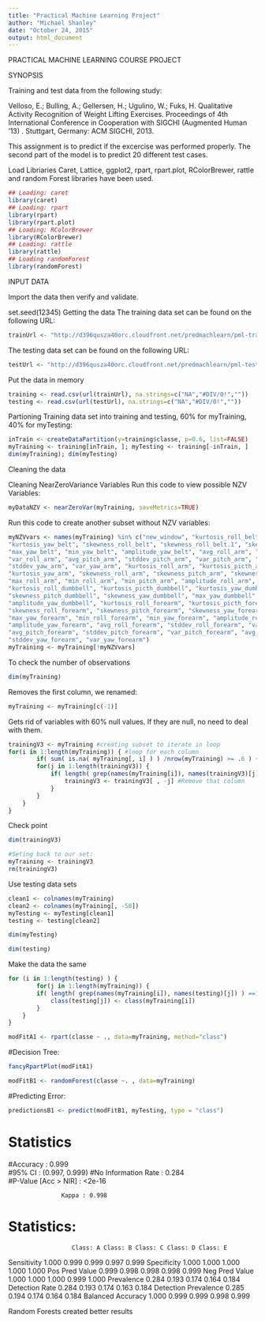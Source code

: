 ```yaml
---
title: "Practical Machine Learning Project"
author: "Michael Shanley"
date: "October 24, 2015"
output: html_document
---
```


PRACTICAL MACHINE LEARNING COURSE PROJECT

SYNOPSIS

Training and test data from the following study:

Velloso, E.; Bulling, A.; Gellersen, H.; Ugulino, W.; Fuks, H. Qualitative Activity Recognition of Weight Lifting Exercises. Proceedings of 4th International Conference in Cooperation with SIGCHI (Augmented Human '13) . Stuttgart, Germany: ACM SIGCHI, 2013.

This assignment is to predict if the excercise was performed properly.  The second part of the model is to predict 20 different test cases.

Load Libriaries
Caret, Lattice, ggplot2, rpart, rpart.plot, RColorBrewer, rattle and random Forest libraries have been used.

```r
## Loading: caret
library(caret)
## Loading: rpart
library(rpart)
library(rpart.plot)
## Loading: RColorBrewer
library(RColorBrewer)
## Loading: rattle
library(rattle)
## Loading randomForest
library(randomForest)
```

INPUT DATA

Import the data then verify and validate.

set.seed(12345)
Getting the data
The training data set can be found on the following URL:
```r
trainUrl <- "http://d396qusza40orc.cloudfront.net/predmachlearn/pml-training.csv"
```
The testing data set can be found on the following URL:

```r
testUrl <- "http://d396qusza40orc.cloudfront.net/predmachlearn/pml-testing.csv"
```

Put the data in memory
```r
training <- read.csv(url(trainUrl), na.strings=c("NA","#DIV/0!",""))
testing <- read.csv(url(testUrl), na.strings=c("NA","#DIV/0!",""))
```

Partioning Training data set into training and testing, 60% for myTraining, 40% for myTesting:
```r
inTrain <- createDataPartition(y=training$classe, p=0.6, list=FALSE)
myTraining <- training[inTrain, ]; myTesting <- training[-inTrain, ]
dim(myTraining); dim(myTesting)
```

Cleaning the data

Cleaning NearZeroVariance Variables Run this code to view possible NZV Variables:
```r
myDataNZV <- nearZeroVar(myTraining, saveMetrics=TRUE)
```
Run this code to create another subset without NZV variables:

```r
myNZVvars <- names(myTraining) %in% c("new_window", "kurtosis_roll_belt", "kurtosis_picth_belt",
"kurtosis_yaw_belt", "skewness_roll_belt", "skewness_roll_belt.1", "skewness_yaw_belt",
"max_yaw_belt", "min_yaw_belt", "amplitude_yaw_belt", "avg_roll_arm", "stddev_roll_arm",
"var_roll_arm", "avg_pitch_arm", "stddev_pitch_arm", "var_pitch_arm", "avg_yaw_arm",
"stddev_yaw_arm", "var_yaw_arm", "kurtosis_roll_arm", "kurtosis_picth_arm",
"kurtosis_yaw_arm", "skewness_roll_arm", "skewness_pitch_arm", "skewness_yaw_arm",
"max_roll_arm", "min_roll_arm", "min_pitch_arm", "amplitude_roll_arm", "amplitude_pitch_arm",
"kurtosis_roll_dumbbell", "kurtosis_picth_dumbbell", "kurtosis_yaw_dumbbell", "skewness_roll_dumbbell",
"skewness_pitch_dumbbell", "skewness_yaw_dumbbell", "max_yaw_dumbbell", "min_yaw_dumbbell",
"amplitude_yaw_dumbbell", "kurtosis_roll_forearm", "kurtosis_picth_forearm", "kurtosis_yaw_forearm",
"skewness_roll_forearm", "skewness_pitch_forearm", "skewness_yaw_forearm", "max_roll_forearm",
"max_yaw_forearm", "min_roll_forearm", "min_yaw_forearm", "amplitude_roll_forearm",
"amplitude_yaw_forearm", "avg_roll_forearm", "stddev_roll_forearm", "var_roll_forearm",
"avg_pitch_forearm", "stddev_pitch_forearm", "var_pitch_forearm", "avg_yaw_forearm",
"stddev_yaw_forearm", "var_yaw_forearm")
myTraining <- myTraining[!myNZVvars]
```
To check the number of observations
```r
dim(myTraining)
```

Removes the first column, we renamed:

```r
myTraining <- myTraining[c(-1)]
```
Gets rid of variables with 60% null values. If they are null, no need to deal with them.

```r
trainingV3 <- myTraining #creating subset to iterate in loop
for(i in 1:length(myTraining)) { #loop for each column
        if( sum( is.na( myTraining[, i] ) ) /nrow(myTraining) >= .6 ) { #if nulls > 60% 
        for(j in 1:length(trainingV3)) {
            if( length( grep(names(myTraining[i]), names(trainingV3)[j]) ) ==1)  { #if columns are the same:
                trainingV3 <- trainingV3[ , -j] #Remove that column
            }   
        } 
    }
}
```
Check point
```r
dim(trainingV3)

#Seting back to our set:
myTraining <- trainingV3
rm(trainingV3)
```
Use testing data sets

```r
clean1 <- colnames(myTraining)
clean2 <- colnames(myTraining[, -58]) 
myTesting <- myTesting[clean1]
testing <- testing[clean2]

dim(myTesting)

dim(testing)


```
Make the data the same
```r
for (i in 1:length(testing) ) {
        for(j in 1:length(myTraining)) {
        if( length( grep(names(myTraining[i]), names(testing)[j]) ) ==1)  {
            class(testing[j]) <- class(myTraining[i])
        }      
    }      
}
```

```r
modFitA1 <- rpart(classe ~ ., data=myTraining, method="class")
```
#Decision Tree:
```r
fancyRpartPlot(modFitA1)
```

```r
modFitB1 <- randomForest(classe ~. , data=myTraining)
```
#Predicting Error:
```r
predictionsB1 <- predict(modFitB1, myTesting, type = "class")
```

# Statistics
                                         
#Accuracy : 0.999         
#95% CI : (0.997, 0.999)
#No Information Rate : 0.284         
#P-Value [Acc > NIR] : <2e-16        
                                         
                   Kappa : 0.998         
# Statistics:
 
                      Class: A Class: B Class: C Class: D Class: E
 Sensitivity             1.000    0.999    0.999    0.997    0.999
 Specificity             1.000    1.000    1.000    1.000    1.000
 Pos Pred Value          0.999    0.998    0.998    0.998    0.999
 Neg Pred Value          1.000    1.000    1.000    0.999    1.000
 Prevalence              0.284    0.193    0.174    0.164    0.184
 Detection Rate          0.284    0.193    0.174    0.163    0.184
 Detection Prevalence    0.285    0.194    0.174    0.164    0.184
 Balanced Accuracy       1.000    0.999    0.999    0.998    0.999


Random Forests created better results
